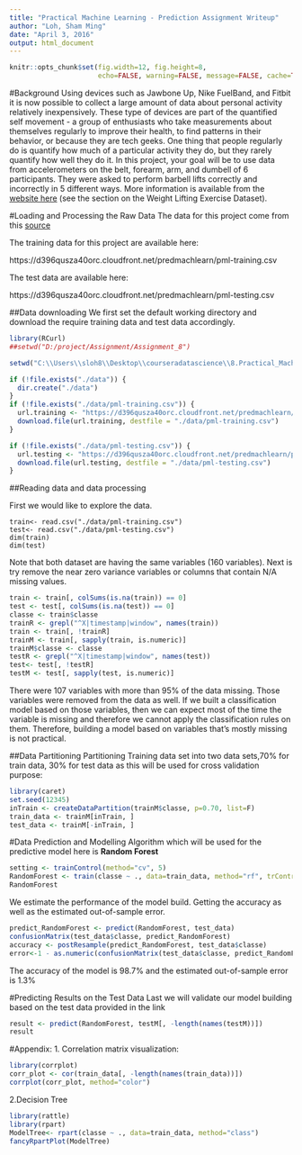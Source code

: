 ```yaml
---
title: "Practical Machine Learning - Prediction Assignment Writeup"
author: "Loh, Sham Ming"
date: "April 3, 2016"
output: html_document
---
```


```r
knitr::opts_chunk$set(fig.width=12, fig.height=8, 
                      echo=FALSE, warning=FALSE, message=FALSE, cache=TRUE)
```
#Background
Using devices such as Jawbone Up, Nike FuelBand, and Fitbit it is now possible to collect a large amount of data about personal activity relatively inexpensively. These type of devices are part of the quantified self movement - a group of enthusiasts who take measurements about themselves regularly to improve their health, to find patterns in their behavior, or because they are tech geeks. One thing that people regularly do is quantify how much of a particular activity they do, but they rarely quantify how well they do it. In this project, your goal will be to use data from accelerometers on the belt, forearm, arm, and dumbell of 6 participants. They were asked to perform barbell lifts correctly and incorrectly in 5 different ways. More information is available from the [website here](http://groupware.les.inf.puc-rio.br/har) (see the section on the Weight Lifting Exercise Dataset).


#Loading and Processing the Raw Data
The data for this project come from this [source](http://groupware.les.inf.puc-rio.br/har)

The training data for this project are available here:

https://d396qusza40orc.cloudfront.net/predmachlearn/pml-training.csv

The test data are available here:

https://d396qusza40orc.cloudfront.net/predmachlearn/pml-testing.csv

##Data downloading
We first set the default working directory and download the require training data and test data accordingly.

```r
library(RCurl)
##setwd("D:/project/Assignment/Assignment_8")

setwd("C:\\Users\\sloh8\\Desktop\\courseradatascience\\8.Practical_Machine_Learning\\Practical_Machine_Learning_Assignment")

if (!file.exists("./data")) {
  dir.create("./data")
}
if (!file.exists("./data/pml-training.csv")) {
  url.training <- "https://d396qusza40orc.cloudfront.net/predmachlearn/pml-training.csv"
  download.file(url.training, destfile = "./data/pml-training.csv")
}

if (!file.exists("./data/pml-testing.csv")) {
  url.testing <- "https://d396qusza40orc.cloudfront.net/predmachlearn/pml-testing.csv"
  download.file(url.testing, destfile = "./data/pml-testing.csv")
}
```

##Reading data and data processing

First we would like to explore the data.  
```R1
train<- read.csv("./data/pml-training.csv")
test<- read.csv("./data/pml-testing.csv")
dim(train)
dim(test)
```

Note that both dataset are having the same variables (160 variables). Next is try remove the near zero variance variables or columns that contain N/A missing values.
```r
train <- train[, colSums(is.na(train)) == 0] 
test <- test[, colSums(is.na(test)) == 0] 
classe <- train$classe
trainR <- grepl("^X|timestamp|window", names(train))
train <- train[, !trainR]
trainM <- train[, sapply(train, is.numeric)]
trainM$classe <- classe
testR <- grepl("^X|timestamp|window", names(test))
test<- test[, !testR]
testM <- test[, sapply(test, is.numeric)]
```
There were 107 variables with more than 95% of the data missing. Those variables were removed from the data as well. If we built a classification model based on those variables, then we can expect most of the time the variable is missing and therefore we cannot apply the classification rules on them. Therefore, building a model based on variables that's mostly missing is not practical.

##Data Partitioning
Partitioning Training data set into two data sets,70% for train data, 30% for test data as this will be used for cross validation purpose:

```r
library(caret)
set.seed(12345) 
inTrain <- createDataPartition(trainM$classe, p=0.70, list=F)
train_data <- trainM[inTrain, ]
test_data <- trainM[-inTrain, ]
```

#Data Prediction and Modelling
Algorithm which will be used for the predictive model here is **Random Forest**

```r
setting <- trainControl(method="cv", 5)
RandomForest <- train(classe ~ ., data=train_data, method="rf", trControl=setting, ntree=250)
RandomForest
```

We estimate the performance of the model build. Getting the accuracy as well as the estimated out-of-sample error.
```r
predict_RandomForest <- predict(RandomForest, test_data)
confusionMatrix(test_data$classe, predict_RandomForest)
accuracy <- postResample(predict_RandomForest, test_data$classe)
error<-1 - as.numeric(confusionMatrix(test_data$classe, predict_RandomForest)$overall[1])
```
The accuracy of the model is 98.7% and the estimated out-of-sample error is 1.3%

#Predicting Results on the Test Data
Last we will validate our model building based on the test data provided in the link
```R
result <- predict(RandomForest, testM[, -length(names(testM))])
result
```

#Appendix:
1. Correlation matrix visualization:
```R
library(corrplot)
corr_plot <- cor(train_data[, -length(names(train_data))])
corrplot(corr_plot, method="color")
```

2.Decision Tree
```R
library(rattle)
library(rpart)
ModelTree<- rpart(classe ~ ., data=train_data, method="class")
fancyRpartPlot(ModelTree)
```
